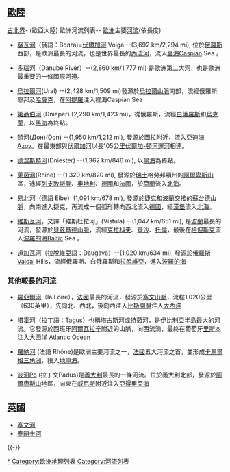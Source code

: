 {{河流系列模板}}

== [[歐陸|歐陸]] ==
[[古北界|古北界]]- (歐亞大陸) 歐洲河流列表-- [[歐洲|歐洲]]主要[[河流|河流]](依長度):

*[[窩瓦河|窩瓦河]]（俄語：Волга)=[[伏爾加河|伏爾加河]] Volga --(3,692 km/2,294 mi), 位於[[俄羅斯|俄羅斯]]西部，是歐洲最長的河流，也是世界最長的[[內流河|內流河]]，流入[[裏海|裏海]]Caspian Sea 。

*[[多瑙河|多瑙河]]（Danube River）--(2,860 km/1,777 mi)  是歐洲第二大河，也是歐洲最重要的一條國際河道。

*[[烏拉爾河|烏拉爾河]](Ural) --(2,428 km/1,509 mi)發源於[[烏拉爾山脈|烏拉爾山脈]]南部，流經俄羅斯聯邦及[[哈薩克|哈薩克]]，在[[阿提羅|阿提羅]]注入裡海Caspian Sea 

*[[第聶伯河|第聶伯河]] (Dnieper) (2,290 km/1,423 mi)，從俄羅斯，流經[[白俄羅斯|白俄羅斯]]和[[烏克蘭|烏克蘭]]，以[[黑海|黑海]]為終點。

*[[頓河|頓河]](Дон)(Don) --(1,950 km/1,212 mi), 發源於[[圖拉|圖拉]]附近，流入[[亞速海|亞速海]]Azov。在最東部與[[伏爾加河|伏爾加河]]以長105公[[里伏爾加-頓河運河|里伏爾加-頓河運河]]相連。

*[[德涅斯特河|德涅斯特河]](Dniester) --(1,362 km/846 mi), 以[[黑海|黑海]]為終點。

*[[萊茵河|萊茵河]](Rhine) --(1,320 km/820 mi), 發源於[[瑞士|瑞士]]格勞邦頓州的[[阿爾卑斯山|阿爾卑斯山]]區，途經[[列支敦斯登|列支敦斯登]]、[[奧地利|奧地利]]、[[德國|德國]]和[[法國|法國]]，於[[荷蘭|荷蘭]]流入[[北海_(大西洋)|北海]]。

*[[易北河|易北河]]（德語 Elbe）(1,091 km/678 mi), 發源於[[捷克|捷克]]和[[波蘭|波蘭]]交接的[[蘇台德山脈|蘇台德山脈]]，向南進入捷克，再流成一個弧形轉向西北流入[[德國|德國]]，經[[漢堡|漢堡]]流入[[北海_(大西洋)|北海]]。

*[[維斯瓦河|維斯瓦河]]，又譯「維斯杜拉河」(Vistula) --(1,047 km/651 mi), 是[[波蘭|波蘭]]最長的河流，發源於[[貝茲基德山脈|貝茲基德山脈]]，流經[[克拉科夫|克拉科夫]]、[[華沙|華沙]]、[[托倫|托倫]]，最後在[[格但斯克|格但斯克]]流入[[波羅的海|波羅的海]]Baltic Sea 。

*[[道加瓦河|道加瓦河]]（拉脫維亞語：Daugava）--(1,020 km/634 mi),  發源於[[俄羅斯|俄羅斯]]Valdai Hills，流經俄羅斯、白俄羅斯和[[拉脫維亞|拉脫維亞]]，進入[[波羅的海|波羅的海]]

=== 其他較長的河流 ===
*[[羅亞爾河|羅亞爾河]]（la Loire），[[法國|法國]]最長的河流，發源於[[塞文山脈|塞文山脈]]，流程1,020公里（630英里），先向北、西北，後向西注入[[比斯開灣|比斯開灣]]注入[[大西洋|大西洋]]

*[[塔霍河|塔霍河]]（拉丁語：Tagus）也稱[[塔古斯河|塔古斯河]]或[[特茹河|特茹河]]，是[[伊比利亞半島|伊比利亞半島]]最大的河流。它發源於西班牙[[阿爾瓦拉辛|阿爾瓦拉辛]]附近的山脈，向西流淌，最終在葡萄牙[[里斯本|里斯本]]注入[[大西洋|大西洋]] Atlantic Ocean 

*[[羅納河|羅納河]] (法語 Rhône)是歐洲主要河流之一，[[法國|法國]]五大河流之首，並形成[[卡馬爾格三角洲|卡馬爾格三角洲]]，投入[[地中海|地中海]]。

*[[波河|波河]]Po (拉丁文Padus)是[[義大利|義大利]]最長的一條河流。位於義大利北部，發源於[[阿爾卑斯山|阿爾卑斯山]]地區，向東在[[威尼斯|威尼斯]]附近注入[[亞得里亞海|亞得里亞海]]

== [[英國|英國]] ==
* [[塞文河|塞文河]]
* [[泰晤士河|泰晤士河]]

{{-}}
{{河川}}

[[Category:欧洲河流|*]]
[[Category:欧洲地理列表|Category:欧洲地理列表]]
[[Category:河流列表|Category:河流列表]]